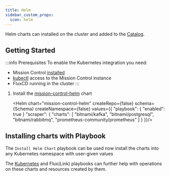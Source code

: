 ```yaml
---
title: Helm
sidebar_custom_props:
  icon: helm
---
```



Helm charts can installed on the cluster and added to the [Catalog](Link).

## Getting Started

:::info Prerequisites
To enable the Kubernetes integration you need:

- Mission Control [installed](/installation/)
- [kubectl](/installation/saas/kubectl) access to the Mission Control instance
- FluxCD running in the cluster
:::


1. Install the [mission-control-helm](https://artifacthub.io/packages/helm/flanksource/mission-control-helm) chart

   <Helm chart="mission-control-helm"
   createRepo={false}
   schema={Schema}
   createNamespace={false}
   values={{
    "playbook": {
        "enabled": true
    }
    "scraper": {
        "charts": [
            "bitnami/kafka",
            "bitnami/postgresql",
            "bitnami/rabbitmq",
            "prometheus-community/prometheus"
        ]
    }
   }}/>


## Installing charts with Playbook
The `Install Helm Chart` playbook can be used now install the charts into any Kubernetes namespace with user-given values

<Screenshot>

The [Kubernetes](Link) and Flux(Link) playbooks can further help with operations on these charts and resources created by them.
